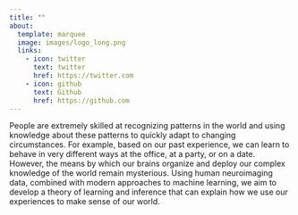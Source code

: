 ```yaml
---
title: ""
about:
  template: marquee
  image: images/logo_long.png
  links:
    - icon: twitter
      text: twitter
      href: https://twitter.com
    - icon: github
      text: Github
      href: https://github.com
---
```


People are extremely skilled at recognizing patterns in the world and using knowledge
about these patterns to quickly adapt to changing circumstances. For example,
based on our past experience, we can learn to behave in very different ways at
the office, at a party, or on a date. However, the means by which our brains
organize and deploy our complex knowledge of the world remain mysterious. Using
human neuroimaging data, combined with modern approaches to machine learning, we
aim to develop a theory of learning and inference that can explain how we use
our experiences to make sense of our world.
